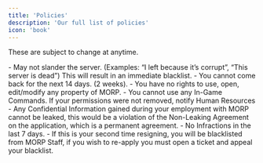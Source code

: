 ```yaml
---
title: 'Policies'
description: 'Our full list of policies'
icon: 'book'
---
```


<Info>These are subject to change at anytime.</Info>

<AccordionGroup>
 <Accordion title="Resignation Policy" icon="clock">
  - May not slander the server. (Examples: “I left because it’s corrupt”, “This server is dead”) This will result in an immediate blacklist.
  - You cannot come back for the next 14 days. (2 weeks).
  - You have no rights to use, open, edit/modify any property of MORP.
  - You cannot use any In-Game Commands. If your permissions were not removed, notify Human Resources
  - Any Confidential Information gained during your employment with MORP cannot be leaked, this would be a violation of the Non-Leaking Agreement on the application, which is a permanent agreement.
  - No Infractions in the last 7 days.
  - If this is your second time resigning, you will be blacklisted from MORP Staff, if you wish to re-apply you must open a ticket and appeal your blacklist.
 </Accordion>
</AccordionGroup>
